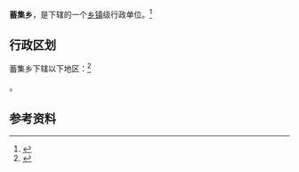 {{中国乡级行政区|63/28/02/200/000}}

'''蓄集乡'''，是{{PRC admin/fullname|63/28/02/200/000|3}}下辖的一个[[乡镇|乡镇]]级行政单位。<ref>{{PRC admin/ref sgc|{{PRC admin/parent|63/28/02/200/000}}}}</ref>

== 行政区划 ==

蓄集乡下辖以下地区：<ref>{{PRC admin/ref sgc|63/28/02/200/000}}</ref>

{{PRC admin/children|63/28/02/200/000}}。

== 参考资料 ==

{{reflist}}

{{行政区划小作品}}
{{PRC admin/navcat|63/28/02/200/000}}